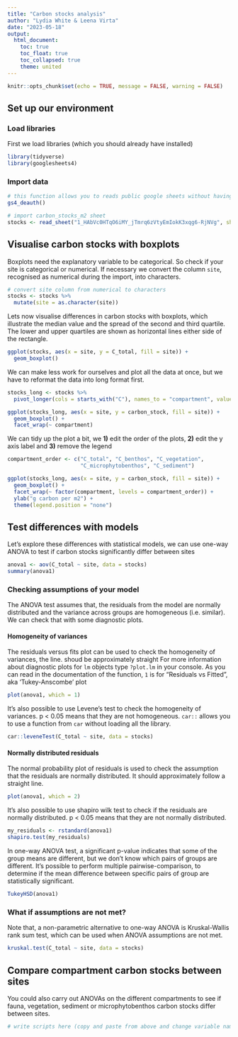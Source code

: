 ```yaml
---
title: "Carbon stocks analysis"
author: "Lydia White & Leena Virta"
date: "2023-05-18"
output: 
  html_document:
    toc: true
    toc_float: true
    toc_collapsed: true
    theme: united
---
```


```r
knitr::opts_chunk$set(echo = TRUE, message = FALSE, warning = FALSE)
```

## Set up our environment

### Load libraries

First we load libraries (which you should already have installed) 

```r
library(tidyverse)
library(googlesheets4)
```

### Import data

```r
# this function allows you to reads public google sheets without having to log in
gs4_deauth()

# import carbon_stocks_m2 sheet
stocks <- read_sheet("1_HAbVc0HTqO6iMY_jTmrq6zVtyEmIokK3xqg6-RjNVg", sheet = "carbon_stocks_m2")

```

## Visualise carbon stocks with boxplots

Boxplots need the explanatory variable to be categorical. So check if your site is categorical or numerical. If necessary we convert the column `site`, recognised as numerical during the import, into characters.

```r
# convert site column from numerical to characters
stocks <- stocks %>%
  mutate(site = as.character(site))
```

Lets now visualise differences in carbon stocks with boxplots, which illustrate the median value and the spread of the second and third quartile.
The lower and upper quartiles are shown as horizontal lines either side of the rectangle.

```r
ggplot(stocks, aes(x = site, y = C_total, fill = site)) +
  geom_boxplot()
```

We can make less work for ourselves and plot all the data at once, but we have to reformat the data into long format first.
  
```r
stocks_long <- stocks %>%
  pivot_longer(cols = starts_with("C"), names_to = "compartment", values_to = "carbon_stock") 
```

```r
ggplot(stocks_long, aes(x = site, y = carbon_stock, fill = site)) +
  geom_boxplot() +
  facet_wrap(~ compartment)
```

We can tidy up the plot a bit, we **1)** edit the order of the plots, **2)** edit the y axis label and **3)** remove the legend 

```r
compartment_order <- c("C_total", "C_benthos", "C_vegetation",
                       "C_microphytobenthos", "C_sediment")

ggplot(stocks_long, aes(x = site, y = carbon_stock, fill = site)) +
  geom_boxplot() +
  facet_wrap(~ factor(compartment, levels = compartment_order)) +
  ylab("g carbon per m2") +
  theme(legend.position = "none")
```

## Test differences with models

Let's explore these differences with statistical models, we can use one-way ANOVA to test if carbon stocks significantly differ between sites 

```r
anova1 <- aov(C_total ~ site, data = stocks)
summary(anova1)
```

### Checking assumptions of your model

The ANOVA test assumes that, the residuals from the model are normally distributed and the variance across groups are homogeneous (i.e. similar). We can check that with some diagnostic plots.

#### Homogeneity of variances

The residuals versus fits plot can be used to check the homogeneity of variances, the line. shoud be approximately straight
For more information about diagnostic plots for `lm` objects type `?plot.lm` in your console.
As you can read in the documentation of the function, `1` is for "Residuals vs Fitted", aka ‘Tukey-Anscombe’ plot

```r
plot(anova1, which = 1)
```

It’s also possible to use Levene’s test to check the homogeneity of variances.
p < 0.05 means that they are not homogeneous.
`car::` allows you to use a function from `car` without loading all the library.

```r
car::leveneTest(C_total ~ site, data = stocks)
```

#### Normally distributed residuals

The normal probability plot of residuals is used to check the assumption 
that the residuals are normally distributed. 
It should approximately follow a straight line.

```r
plot(anova1, which = 2)
```

It’s also possible to use shapiro wilk test to check if the residuals are normally distributed. p < 0.05 means that they are not normally distributed.   

```r
my_residuals <- rstandard(anova1)
shapiro.test(my_residuals)
```

In one-way ANOVA test, a significant p-value indicates that some of the group means are different, but we don’t know which pairs of groups are different.
It’s possible to perform multiple pairwise-comparison, to determine if the mean difference between specific pairs of group are statistically significant.

```r
TukeyHSD(anova1)
```

### What if assumptions are not met?

Note that, a non-parametric alternative to one-way ANOVA is Kruskal-Wallis 
rank sum test, which can be used when ANOVA assumptions are not met.

```r
kruskal.test(C_total ~ site, data = stocks)
```

## Compare compartment carbon stocks between sites

You could also carry out ANOVAs on the different compartments to see if fauna, vegetation, sediment or microphytobenthos carbon stocks differ between sites. 

```r
# write scripts here (copy and paste from above and change variable names)

```

